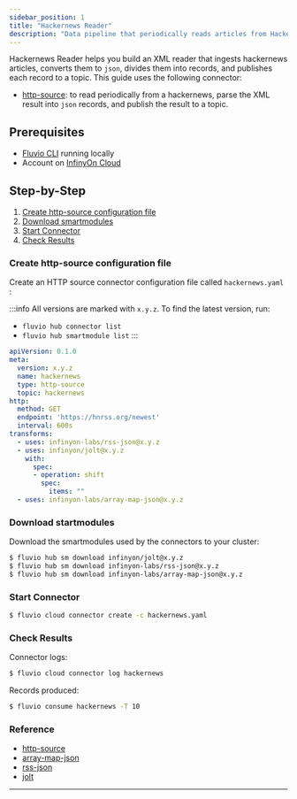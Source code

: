 ```yaml
---
sidebar_position: 1
title: "Hackernews Reader"
description: "Data pipeline that periodically reads articles from Hackernews and publishes them on a topic."
---
```


Hackernews Reader helps you build an XML reader that ingests hackernews articles, converts them to `json`, divides them into records, and publishes each record to a topic. This guide uses the following connector:

* [http-source]: to read periodically from a hackernews, parse the XML result into `json` records, and publish the result to a topic.

## Prerequisites

* [Fluvio CLI] running locally
* Account on [InfinyOn Cloud]

## Step-by-Step

1. [Create http-source configuration file](#create-http-source-configuration-file)
2. [Download smartmodules](#download-startmodules)
3. [Start Connector](#start-connector)
4. [Check Results](#check-results)

### Create http-source configuration file

Create an HTTP source connector configuration file called `hackernews.yaml` :

:::info
All versions are marked with `x.y.z`. To find the latest version, run:
*  `fluvio hub connector list`
*  `fluvio hub smartmodule list`
:::

```yaml
apiVersion: 0.1.0
meta:
  version: x.y.z
  name: hackernews
  type: http-source
  topic: hackernews
http:
  method: GET
  endpoint: 'https://hnrss.org/newest'
  interval: 600s
transforms:
  - uses: infinyon-labs/rss-json@x.y.z
  - uses: infinyon/jolt@x.y.z
    with:
      spec:
      - operation: shift
        spec:
          items: ""
  - uses: infinyon-labs/array-map-json@x.y.z
```

### Download startmodules

Download the smartmodules used by the connectors to your cluster:


```bash
$ fluvio hub sm download infinyon/jolt@x.y.z
$ fluvio hub sm download infinyon-labs/rss-json@x.y.z
$ fluvio hub sm download infinyon-labs/array-map-json@x.y.z
```

### Start Connector


```bash
$ fluvio cloud connector create -c hackernews.yaml
```

### Check Results

Connector logs:

```bash
$ fluvio cloud connector log hackernews
```

Records produced:

```bash
$ fluvio consume hackernews -T 10
```

### Reference

- [http-source]
- [array-map-json]
- [rss-json]
- [jolt]

---

[Fluvio CLI]: fluvio/quickstart.mdx#install-fluvio
[InfinyOn Cloud]: https://infinyon.cloud/signup
[http-source]: https://github.com/infinyon/http-source-connector
[array-map-json]: https://github.com/infinyon/labs-array-map-json-sm
[rss-json]: https://github.com/infinyon/labs-rss-json-sm
[jolt]: https://github.com/infinyon/fluvio-jolt
